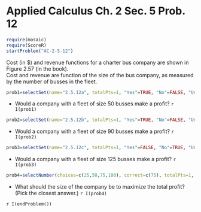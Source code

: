 Applied Calculus Ch. 2 Sec. 5 Prob. 12
========================================================
```r
require(mosaic)
require(ScoreR)
startProblem("AC-2-5-12")
```

Cost (in $) and revenue functions for a charter bus company are shown in Figure 2.57 (in the book).      
Cost and revenue are function of the size of the bus company, as measured by the number of busses in the fleet. 
```r
prob1=selectSet(name="2.5.12a", totalPts=1, "Yes"=TRUE, "No"=FALSE, "Unknown"=FALSE)
```
* Would a company with a fleet of size 50 busses make a profit? `r I(prob1)`
```r
prob2=selectSet(name="2.5.12b", totalPts=1, "Yes"=TRUE, "No"=FALSE, "Unknown"=FALSE)
```
* Would a company with a fleet of size 90 busses make a profit? `r I(prob2)`
```r
prob3=selectSet(name="2.5.12c", totalPts=1, "Yes"=FALSE, "No"=TRUE, "Unknown"=FALSE)
```
* Would a company with a fleet of size 125 busses make a profit? `r I(prob3)`
```r
prob4=selectNumber(choices=c(25,50,75,100), correct=c(75), totalPts=1, name="2.5.12d")
```
* What should the size of the company be to maximize the total profit? (Pick the closest answer.) `r I(prob4)`

`r I(endProblem())`
